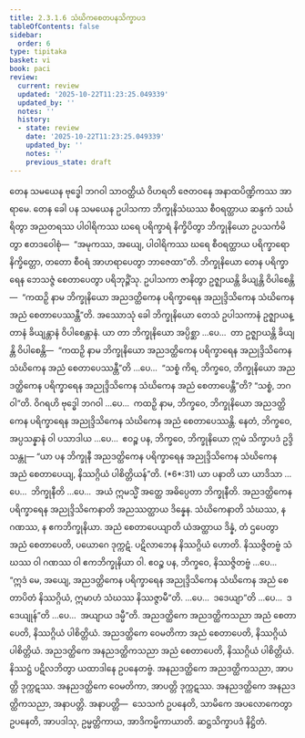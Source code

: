 ```yaml
---
title: 2.3.1.6 သံဃိကစေတပနသိက္ခာပဒ
tableOfContents: false
sidebar:
  order: 6
type: tipitaka
basket: vi
book: paci
review:
  current: review
  updated: '2025-10-22T11:23:25.049339'
  updated_by: ''
  notes: ''
  history:
  - state: review
    date: '2025-10-22T11:23:25.049339'
    updated_by: ''
    notes: ''
    previous_state: draft
---
```



<ReviewStatus review={frontmatter.review} showDetails={true} />

<HypothesisAnnotation frontmatter={frontmatter} />

<DynamicBreadcrumb />

<Division number="758" book="paci" e="ch" v="2" p="327">

<Paragraph number="2483" book="paci">
တေန သမယေန ဗုဒ္ဓေါ ဘဂဝါ သာဝတ္ထိယံ ဝိဟရတိ ဇေတဝနေ အနာထပိဏ္ဍိကဿ အာရာမေ. တေန ခေါ ပန သမယေန ဥပါသကာ ဘိက္ခုနိသံဃဿ စီဝရတ္ထာယ ဆန္ဒကံ သင်္ဃရိတွာ အညတရဿ ပါဝါရိကဿ ဃရေ ပရိက္ခာရံ နိက္ခိပိတွာ ဘိက္ခုနိယော ဥပသင်္ကမိတွာ ဧတဒဝေါစုံ—  “အမုကဿ, အယျေ, ပါဝါရိကဿ ဃရေ စီဝရတ္ထာယ ပရိက္ခာရော နိက္ခိတ္တော, တတော စီဝရံ အာဟရာပေတွာ ဘာဇေထာ”တိ. ဘိက္ခုနိယော တေန ပရိက္ခာရေန ဘေသဇ္ဇံ စေတာပေတွာ ပရိဘုဉ္ဇိံသု. ဥပါသကာ ဇာနိတွာ ဥဇ္ဈာယန္တိ ခိယျန္တိ ဝိပါစေန္တိ—  “ကထဉှိ နာမ ဘိက္ခုနိယော အညဒတ္ထိကေန ပရိက္ခာရေန အညုဒ္ဒိသိကေန သံဃိကေန အညံ စေတာပေဿန္တီ”တိ.
</Paragraph>

<Paragraph number="2484" book="paci">
အဿောသုံ ခေါ ဘိက္ခုနိယော တေသံ ဥပါသကာနံ ဥဇ္ဈာယန္တာနံ ခိယျန္တာနံ ဝိပါစေန္တာနံ. ယာ တာ ဘိက္ခုနိယော အပ္ပိစ္ဆာ …ပေ…  တာ ဥဇ္ဈာယန္တိ ခိယျန္တိ ဝိပါစေန္တိ—  “ကထဉှိ နာမ ဘိက္ခုနိယော အညဒတ္ထိကေန ပရိက္ခာရေန အညုဒ္ဒိသိကေန သံဃိကေန အညံ စေတာပေဿန္တီ”တိ …ပေ…  “သစ္စံ ကိရ, ဘိက္ခဝေ, ဘိက္ခုနိယော အညဒတ္ထိကေန ပရိက္ခာရေန အညုဒ္ဒိသိကေန သံဃိကေန အညံ စေတာပေန္တီ”တိ? “သစ္စံ, ဘဂဝါ”တိ. ဝိဂရဟိ ဗုဒ္ဓေါ ဘဂဝါ …ပေ…  ကထဉှိ နာမ, ဘိက္ခဝေ, ဘိက္ခုနိယော အညဒတ္ထိကေန ပရိက္ခာရေန အညုဒ္ဒိသိကေန သံဃိကေန အညံ စေတာပေဿန္တိ. နေတံ, ဘိက္ခဝေ, အပ္ပသန္နာနံ ဝါ ပသာဒါယ …ပေ…  ဧဝဉ္စ ပန, ဘိက္ခဝေ, ဘိက္ခုနိယော ဣမံ သိက္ခာပဒံ ဥဒ္ဒိသန္တု—
</Paragraph>

</Division>
<Division number="759" book="paci" e="ch" v="2" p="328">

<Paragraph number="2485" book="paci">
<Emphasis>“ယာ ပန ဘိက္ခုနီ အညဒတ္ထိကေန ပရိက္ခာရေန အညုဒ္ဒိသိကေန သံဃိကေန အညံ စေတာပေယျ, နိဿဂ္ဂိယံ ပါစိတ္တိယန်”</Emphasis>တိ. (*6*:<Emphasis>31</Emphasis>)
</Paragraph>

</Division>
<Division number="760" book="paci" e="ch" v="2" p="328">

<Paragraph number="2486" book="paci">
<Emphasis>ယာ ပနာ</Emphasis>တိ ယာ ယာဒိသာ …ပေ…  <Emphasis>ဘိက္ခုနီ</Emphasis>တိ …ပေ…  အယံ ဣမသ္မိံ အတ္ထေ အဓိပ္ပေတာ ဘိက္ခုနီတိ.
</Paragraph>

<Paragraph number="2487" book="paci">
<Emphasis>အညဒတ္ထိကေန ပရိက္ခာရေန အညုဒ္ဒိသိကေနာ</Emphasis>တိ အညဿတ္ထာယ ဒိန္နေန.
</Paragraph>

<Paragraph number="2488" book="paci">
<Emphasis>သံဃိကေနာ</Emphasis>တိ သံဃဿ, န ဂဏဿ, န ဧကဘိက္ခုနိယာ.
</Paragraph>

<Paragraph number="2489" book="paci">
<Emphasis>အညံ စေတာပေယျာ</Emphasis>တိ ယံအတ္ထာယ ဒိန္နံ, တံ ဌပေတွာ အညံ စေတာပေတိ, ပယောဂေ ဒုက္ကဋံ. ပဋိလာဘေန နိဿဂ္ဂိယံ ဟောတိ. နိဿဇ္ဇိတဗ္ဗံ သံဃဿ ဝါ ဂဏဿ ဝါ ဧကဘိက္ခုနိယာ ဝါ. ဧဝဉ္စ ပန, ဘိက္ခဝေ, နိဿဇ္ဇိတဗ္ဗံ …ပေ…  “ဣဒံ မေ, အယျေ, အညဒတ္ထိကေန ပရိက္ခာရေန အညုဒ္ဒိသိကေန သံဃိကေန အညံ စေတာပိတံ နိဿဂ္ဂိယံ, ဣမာဟံ သံဃဿ နိဿဇ္ဇာမီ”တိ. …ပေ…  ဒဒေယျာ”တိ …ပေ…  ဒဒေယျုန်”တိ …ပေ…  အယျာယ ဒမ္မီ”တိ.
</Paragraph>

</Division>
<Division number="761" book="paci" e="ch" v="2" p="328">

<Paragraph number="2490" book="paci">
အညဒတ္ထိကေ အညဒတ္ထိကသညာ အညံ စေတာပေတိ, နိဿဂ္ဂိယံ ပါစိတ္တိယံ. အညဒတ္ထိကေ ဝေမတိကာ အညံ စေတာပေတိ, နိဿဂ္ဂိယံ ပါစိတ္တိယံ. အညဒတ္ထိကေ အနညဒတ္ထိကသညာ အညံ စေတာပေတိ, နိဿဂ္ဂိယံ ပါစိတ္တိယံ. နိဿဋ္ဌံ ပဋိလဘိတွာ ယထာဒါနေ ဥပနေတဗ္ဗံ.
</Paragraph>

<Paragraph number="2491" book="paci">
အနညဒတ္ထိကေ အညဒတ္ထိကသညာ, အာပတ္တိ ဒုက္ကဋဿ. အနညဒတ္ထိကေ ဝေမတိကာ, အာပတ္တိ ဒုက္ကဋဿ. အနညဒတ္ထိကေ အနညဒတ္ထိကသညာ, အနာပတ္တိ.
</Paragraph>

</Division>
<Division number="762" book="paci" e="ch" v="2" p="328">

<Paragraph number="2492" book="paci">
အနာပတ္တိ—  သေသကံ ဥပနေတိ, သာမိကေ အပလောကေတွာ ဥပနေတိ, အာပဒါသု, ဥမ္မတ္တိကာယ, အာဒိကမ္မိကာယာတိ.

</Paragraph>
</Division>

<Paragraph number="2493" type="center" book="paci">
ဆဋ္ဌသိက္ခာပဒံ နိဋ္ဌိတံ.
</Paragraph>